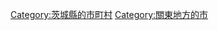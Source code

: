 {{DEFAULTSORT:Inashiki-shi}}
[[Category:茨城縣的市町村|Category:茨城縣的市町村]]
[[Category:關東地方的市|Category:關東地方的市]]